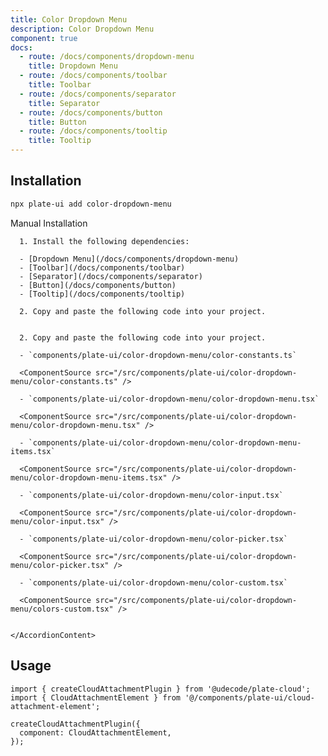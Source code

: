 ```yaml
---
title: Color Dropdown Menu
description: Color Dropdown Menu
component: true
docs:
  - route: /docs/components/dropdown-menu
    title: Dropdown Menu
  - route: /docs/components/toolbar
    title: Toolbar
  - route: /docs/components/separator
    title: Separator
  - route: /docs/components/button
    title: Button
  - route: /docs/components/tooltip
    title: Tooltip
---
```


[//]: # '<ComponentExample src="/src/components/examples/PlaygroundDemo.tsx">'
[//]: # '  <PlaygroundDemo />'
[//]: # '</ComponentExample>'

## Installation

```bash
npx plate-ui add color-dropdown-menu
```

<Accordion type="single" collapsible>
  <AccordionItem value="manual-installation">
    <AccordionTrigger>Manual Installation</AccordionTrigger>
    <AccordionContent>

      1. Install the following dependencies:

      - [Dropdown Menu](/docs/components/dropdown-menu)
      - [Toolbar](/docs/components/toolbar)
      - [Separator](/docs/components/separator)
      - [Button](/docs/components/button)
      - [Tooltip](/docs/components/tooltip)

      2. Copy and paste the following code into your project.


      2. Copy and paste the following code into your project.

      - `components/plate-ui/color-dropdown-menu/color-constants.ts`

      <ComponentSource src="/src/components/plate-ui/color-dropdown-menu/color-constants.ts" />

      - `components/plate-ui/color-dropdown-menu/color-dropdown-menu.tsx`

      <ComponentSource src="/src/components/plate-ui/color-dropdown-menu/color-dropdown-menu.tsx" />

      - `components/plate-ui/color-dropdown-menu/color-dropdown-menu-items.tsx`

      <ComponentSource src="/src/components/plate-ui/color-dropdown-menu/color-dropdown-menu-items.tsx" />

      - `components/plate-ui/color-dropdown-menu/color-input.tsx`

      <ComponentSource src="/src/components/plate-ui/color-dropdown-menu/color-input.tsx" />

      - `components/plate-ui/color-dropdown-menu/color-picker.tsx`

      <ComponentSource src="/src/components/plate-ui/color-dropdown-menu/color-picker.tsx" />

      - `components/plate-ui/color-dropdown-menu/color-custom.tsx`

      <ComponentSource src="/src/components/plate-ui/color-dropdown-menu/colors-custom.tsx" />


    </AccordionContent>

  </AccordionItem>
</Accordion>

## Usage

```tsx
import { createCloudAttachmentPlugin } from '@udecode/plate-cloud';
import { CloudAttachmentElement } from '@/components/plate-ui/cloud-attachment-element';
```

```tsx
createCloudAttachmentPlugin({
  component: CloudAttachmentElement,
});
```
